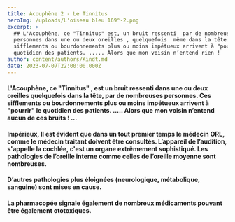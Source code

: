 ```yaml
---
title: Acouphène 2 - Le Tinnitus
heroImg: /uploads/L'oiseau bleu 169°-2.png
excerpt: >
  ## L'Acouphène, ce "Tinnitus" est, un bruit ressenti  par de nombreuses
  personnes dans une ou deux oreilles , quelquefois  même dans la tête.  Ces
  sifflements ou bourdonnements plus ou moins impétueux arrivent à "pourrir" le
  quotidien des patients. ..... Alors que mon voisin n’entend rien !
author: content/authors/Kindt.md
date: 2023-07-07T22:00:00.000Z
---
```


#### L'Acouphène, ce "Tinnitus" , est un bruit ressenti dans une ou deux oreilles quelquefois dans la tête, par de nombreuses personnes. Ces sifflements ou bourdonnements plus ou moins impétueux arrivent à "pourrir" le quotidien des patients. ..... Alors que mon voisin n’entend aucun de ces bruits ! ...

<Space height={30} />

#### Impérieux, Il est évident que dans un tout premier temps le médecin ORL, comme le médecin traitant doivent être consultés. L’appareil de l’audition, s'appelle la cochlée, c'est un organe extrêmement sophistiqué. Les pathologies de l’oreille interne comme celles de l’oreille moyenne sont nombreuses.

<Space height={30} />

#### D’autres pathologies plus éloignées (neurologique, métabolique, sanguine) sont mises en cause.

<Space height={30} />

#### La pharmacopée signale également de nombreux médicaments pouvant être également ototoxiques.
